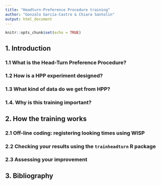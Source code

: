 ```yaml
---
title: "Headturn-Preference Procedure training"
author: "Gonzalo García-Castro & Chiara Santolin"
output: html_document
---
```


```r
knitr::opts_chunk$set(echo = TRUE)
```

## 1. Introduction

### 1.1 What is the Head-Turn Preference Procedure?

### 1.2 How is a HPP experiment designed?

### 1.3 What kind of data do we get from HPP?

### 1.4. Why is this training important?

## 2. How the training works

### 2.1 Off-line coding: registering looking times using WISP

### 2.2 Checking your results using the `trainheadturn` R package

### 2.3 Assessing your improvement

## 3. Bibliography